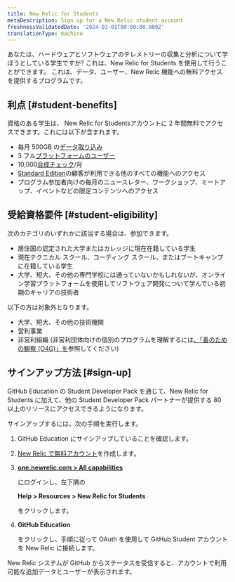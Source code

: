 ```yaml
---
title: New Relic for Students
metaDescription: Sign up for a New Relic student account
freshnessValidatedDate: '2024-03-01T00:00:00.000Z'
translationType: machine
---
```


あなたは、ハードウェアとソフトウェアのテレメトリーの収集と分析について学ぼうとしている学生ですか? これは、New Relic for Students を使用して行うことができます。 これは、データ、ユーザー、New Relic 機能への無料アクセスを提供するプログラムです。

## 利点 [#student-benefits]

資格のある学生は、 New Relic for Studentsアカウントに 2 年間無料でアクセスできます。これには以下が含まれます。

* 毎月 500GB の[データ取り込み](/docs/accounts/accounts-billing/new-relic-one-pricing-billing/new-relic-one-pricing-billing/)
* 3 フル[プラットフォームのユーザー](/docs/accounts/accounts-billing/new-relic-one-user-management/user-type/)
* 10,000[合成チェック](/docs/synthetics/synthetic-monitoring/getting-started/monitor-limits/)/月
* [Standard Edition](/docs/accounts/accounts-billing/new-relic-one-pricing-billing/new-relic-one-pricing-billing/)の顧客が利用できる他のすべての機能へのアクセス
* プログラム参加者向けの毎月のニュースレター、ワークショップ、ミートアップ、イベントなどの限定コンテンツへのアクセス

## 受給資格要件 [#student-eligibility]

次のカテゴリのいずれかに該当する場合は、参加できます。

* 居住国の認定された大学またはカレッジに現在在籍している学生
* 現在テクニカル スクール、コーディング スクール、またはブートキャンプに在籍している学生
* 大学、短大、その他の専門学校には通っていないかもしれないが、オンライン学習プラットフォームを使用してソフトウェア開発について学んでいる初期のキャリアの技術者

以下の方は対象外となります。

* 大学、短大、その他の技術機関
* 営利事業
* 非営利組織 (非営利団体向けの個別のプログラムを理解するには[、「善のための観察 (O4G)」を](/docs/accounts/accounts-billing/new-relic-one-pricing-billing/eligibility-guidelines-new-relic-nonprofit-program/)参照してください)

## サインアップ方法 [#sign-up]

GitHub Education の Student Developer Pack を通じて、New Relic for Students に加えて、他の Student Developer Pack パートナーが提供する 80 以上のリソースにアクセスできるようになります。

サインアップするには、次の手順を実行します。

1. GitHub Education にサインアップしていることを確認します。

2. [New Relic で無料アカウント](https://newrelic.com/signup)を作成します。

3. <DNT>**[one.newrelic.com > All capabilities](https://one.newrelic.com/all-capabilities)**</DNT>

   にログインし、左下隅の

   <DNT>**Help > Resources > New Relic for Students**</DNT>

   をクリックします。

4. <DNT>**GitHub Education**</DNT>

   をクリックし、手順に従って OAuth を使用して GitHub Student アカウントを New Relic に接続します。

New Relic システムが GitHub からステータスを受信すると、アカウントで利用可能な追加データとユーザーが表示されます。